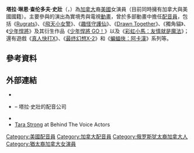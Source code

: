 {{noteTA
|G1=Show
|G2=Movie
|G3=Cartoon
|G4=Game
|G5=MLP
|T=zh-cn:塔拉·斯特朗;zh-tw:塔拉·史壯;
|1=zh-cn:塔拉;zh-tw:塔拉;
|2=zh-cn:斯特朗;zh-tw:史壯;
}}
{{Infobox entertainer
| name         = 塔拉·史壯<br>Tara Strong
| type         = 女演员
| foreignname       = Tara Strong
| image        = Tara Strong Portrait.jpg 
| caption      = 塔拉·史壯，2012年
| birth_name   = {{lang|en|Tara Lyn Charendoff}}
| birth_date   = {{birth date and age|1973|02|12}}
| birth_place  = {{CAN}}[[安大略省|安大略省]][[多倫多|多倫多]]
| education    =
| alma_mater  =
| residence    = {{USA}}[[加利福尼亞州|加利福尼亞州]][[洛杉磯|洛杉磯]]
| citizenship  = 加拿大－美國<ref name="AMA Reddit">{{cite web | url=http://interviewly.com/i/tara-strong-feb-2014-reddit | date=February 2014 | accessdate=January 7, 2015 | title=Tara Strong Reddit AMA – February 2014 | work=Interviewly | deadurl=yes | archiveurl=https://web.archive.org/web/20150326102840/http://interviewly.com/i/tara-strong-feb-2014-reddit | archivedate=2015年3月26日 }}</ref>
| occupation   = [[配音員|配音員]]、[[演員|演員]]
| years_active = 1986年至今
| spouse       = {{marriage|Craig Strong|2000年5月14日}}
| children     = 2
}}

'''塔拉·琳恩·查伦多夫·史壯'''（{{lang-en|Tara Lyn Charendoff Strong}}，{{bd|1973年|2月12日<ref name="agency">{{Cite web|url=http://www.mkbmemorial.com/TOTS/main/agency.html|title=Stats and Agency Info|publisher=|accessdate=2012-05-11|archive-url=https://web.archive.org/web/20150425033724/http://www.mkbmemorial.com/TOTS/main/agency.html|archive-date=2015-04-25|dead-url=yes}}</ref>|catIdx=Strong, Tara}}）為[[加拿大|加拿大]]裔[[美國|美國]]女演員（目前同時擁有加拿大與美國國籍）。主要參與的演出為實境秀與電視[[動畫|動畫]]，曾於多部動畫中擔任[[配音員|配音員]]，包括《[[Rugrats|Rugrats]]》、《[[飛天小女警|飛天小女警]]》、《[[趣怪守護仙|趣怪守護仙]]》、《[[Drawn_Together|Drawn Together]]》、《獨角貓》、《[[少年悍將_(動畫)|少年悍將]]》及其衍生作品《[[少年悍將_GO！|少年悍將 GO！]]》以及《[[彩虹小馬：友情就是魔法|彩虹小馬：友情就是魔法]]》；還有遊戲《[[真人快打X|真人快打X]]》、《[[最终幻想X-2|最终幻想X-2]]》和《[[蝙蝠俠：阿卡漢|蝙蝠俠：阿卡漢]]》系列等。

==參考資料==
{{reflist}}

==外部連結==
{{Commons category|Tara Strong}}
* {{Official website|http://www.mkbmemorial.com/TOTS/site.html}} <!-- tarastrong.com redirects here -->
* {{Official website|http://www.voicestarz.com/|VoiceStarz}} – 塔拉·史壯的配音公司
* {{IMDb name|id=0152839}}
* [http://www.behindthevoiceactors.com/Tara-Strong/ Tara Strong] {{Wayback|url=http://www.behindthevoiceactors.com/Tara-Strong/ |date=20161104100818 }} at Behind The Voice Actors

{{Authority control}}

{{DEFAULTSORT:Strong, Tara}}
[[Category:美國配音員|Category:美國配音員]]
[[Category:加拿大配音員|Category:加拿大配音員]]
[[Category:俄罗斯犹太裔加拿大人|Category:俄罗斯犹太裔加拿大人]]
[[Category:猶太裔加拿大女演員|Category:猶太裔加拿大女演員]]